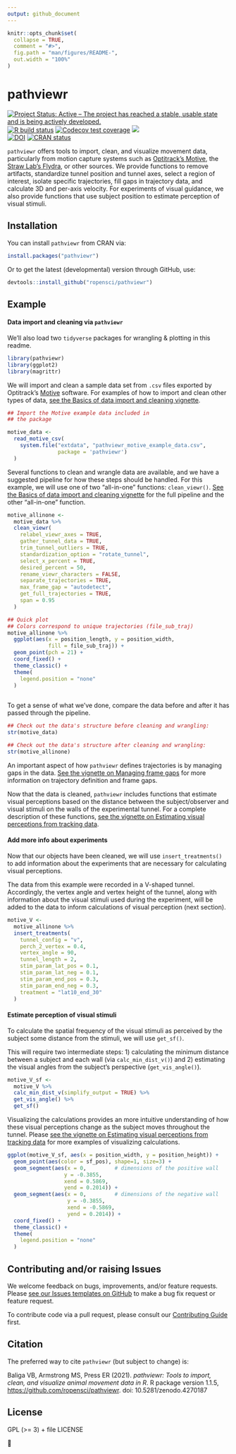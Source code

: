 ```yaml
---
output: github_document
---
```


<!-- README.md is generated from README.Rmd. Please edit that file -->

```r
knitr::opts_chunk$set(
  collapse = TRUE,
  comment = "#>",
  fig.path = "man/figures/README-",
  out.width = "100%"
)
```

# pathviewr 

<!-- badges: start -->

[![Project Status: Active -- The project has reached a stable, usable state and is being actively developed.](https://www.repostatus.org/badges/latest/active.svg)](https://www.repostatus.org/#active) [![R build status](https://github.com/ropensci/pathviewr/workflows/R-CMD-check/badge.svg)](https://github.com/ropensci/pathviewr/actions) [![Codecov test coverage](https://codecov.io/gh/ropensci/pathviewr/graph/badge.svg)](https://app.codecov.io/gh/ropensci/pathviewr?branch=master) [![](https://badges.ropensci.org/409_status.svg)](https://github.com/ropensci/software-review/issues/409)\
[![DOI](https://zenodo.org/badge/268906628.svg)](https://zenodo.org/badge/latestdoi/268906628) [![CRAN status](https://www.r-pkg.org/badges/version/pathviewr)](https://CRAN.R-project.org/package=pathviewr)

<!-- badges: end -->

`pathviewr` offers tools to import, clean, and visualize movement data, particularly from motion capture systems such as [Optitrack's Motive](https://optitrack.com/software/motive/), the [Straw Lab's Flydra](https://github.com/strawlab/flydra), or other sources. We provide functions to remove artifacts, standardize tunnel position and tunnel axes, select a region of interest, isolate specific trajectories, fill gaps in trajectory data, and calculate 3D and per-axis velocity. For experiments of visual guidance, we also provide functions that use subject position to estimate perception of visual stimuli.

## Installation

You can install `pathviewr` from CRAN via:

```r
install.packages("pathviewr")
```

Or to get the latest (developmental) version through GitHub, use:

```r
devtools::install_github("ropensci/pathviewr")
```

## Example

#### Data import and cleaning via `pathviewr`

We'll also load two `tidyverse` packages for wrangling & plotting in this
readme.

```r
library(pathviewr)
library(ggplot2)
library(magrittr)

```

We will import and clean a sample data set from `.csv` files exported by Optitrack's [Motive](https://optitrack.com/software/motive/) software. For examples of how to import and clean other types of data, [see the Basics of data import and cleaning vignette](https://docs.ropensci.org/pathviewr/articles/data-import-cleaning.html).

```r
## Import the Motive example data included in 
## the package

motive_data <-
  read_motive_csv(
    system.file("extdata", "pathviewr_motive_example_data.csv",
                package = 'pathviewr')
  )

```

Several functions to clean and wrangle data are available, and we have a suggested pipeline for how these steps should be handled. For this example, we will use one of two "all-in-one" functions: `clean_viewr()`. [See the Basics of data import and cleaning vignette](https://docs.ropensci.org/pathviewr/articles/data-import-cleaning.html) for the full pipeline and the other "all-in-one" function.

```r
motive_allinone <-
  motive_data %>%
  clean_viewr(
    relabel_viewr_axes = TRUE,
    gather_tunnel_data = TRUE,
    trim_tunnel_outliers = TRUE,
    standardization_option = "rotate_tunnel",
    select_x_percent = TRUE,
    desired_percent = 50,
    rename_viewr_characters = FALSE,
    separate_trajectories = TRUE,
    max_frame_gap = "autodetect",
    get_full_trajectories = TRUE,
    span = 0.95
  )

## Quick plot
## Colors correspond to unique trajectories (file_sub_traj)
motive_allinone %>%
  ggplot(aes(x = position_length, y = position_width, 
             fill = file_sub_traj)) +
  geom_point(pch = 21) +
  coord_fixed() +
  theme_classic() +
  theme(
    legend.position = "none"
  )
  
```

To get a sense of what we've done, compare the data before and after it has passed through the pipeline.

```r
## Check out the data's structure before cleaning and wrangling:
str(motive_data)

## Check out the data's structure after cleaning and wrangling:
str(motive_allinone)
```

An important aspect of how `pathviewr` defines trajectories is by managing gaps in the data. [See the vignette on Managing frame gaps](https://docs.ropensci.org/pathviewr/articles/managing-frame-gaps.html) for more information on trajectory definition and frame gaps.

Now that the data is cleaned, `pathviewr` includes functions that estimate visual perceptions based on the distance between the subject/observer and visual stimuli on the walls of the experimental tunnel. For a complete description of these functions, [see the vignette on Estimating visual perceptions from tracking data](https://docs.ropensci.org/pathviewr/articles/visual-perception-functions.html).

#### Add more info about experiments

Now that our objects have been cleaned, we will use `insert_treatments()` to add information about the experiments that are necessary for calculating visual perceptions.

The data from this example were recorded in a V-shaped tunnel. Accordingly, the vertex angle and vertex height of the tunnel, along with information about the visual stimuli used during the experiment, will be added to the data to inform calculations of visual perception (next section).

```r
motive_V <- 
  motive_allinone %>%
  insert_treatments(
    tunnel_config = "v",
    perch_2_vertex = 0.4,
    vertex_angle = 90,
    tunnel_length = 2,
    stim_param_lat_pos = 0.1,
    stim_param_lat_neg = 0.1,
    stim_param_end_pos = 0.3,
    stim_param_end_neg = 0.3,
    treatment = "lat10_end_30"
  ) 
```

#### Estimate perception of visual stimuli

To calculate the spatial frequency of the visual stimuli as perceived by the subject some distance from the stimuli, we will use `get_sf()`.

This will require two intermediate steps: 1) calculating the minimum distance between a subject and each wall (via `calc_min_dist_v()`) and 2) estimating the visual angles from the subject's perspective (`get_vis_angle()`).

```r
motive_V_sf <- 
  motive_V %>%
  calc_min_dist_v(simplify_output = TRUE) %>%
  get_vis_angle() %>%
  get_sf()
```

Visualizing the calculations provides an more intuitive understanding of how these visual perceptions change as the subject moves throughout the tunnel. Please [see the vignette on Estimating visual perceptions from tracking data](https://docs.ropensci.org/pathviewr/articles/visual-perception-functions.html) for more examples of visualizing calculations.

```r
ggplot(motive_V_sf, aes(x = position_width, y = position_height)) +
  geom_point(aes(color = sf_pos), shape=1, size=3) +
  geom_segment(aes(x = 0,         # dimensions of the positive wall
                  y = -0.3855,
                  xend = 0.5869,
                  yend = 0.2014)) +
  geom_segment(aes(x = 0,         # dimensions of the negative wall
                   y = -0.3855,
                   xend = -0.5869,
                   yend = 0.2014)) +
  coord_fixed() +
  theme_classic() +
  theme(
    legend.position = "none"
  )

```

## Contributing and/or raising Issues

We welcome feedback on bugs, improvements, and/or feature requests. Please [see our Issues templates on GitHub](https://github.com/ropensci/pathviewr/issues/new/choose) to make a bug fix request or feature request.

To contribute code via a pull request, please consult our [Contributing Guide](https://github.com/ropensci/pathviewr/blob/master/.github/CONTRIBUTING.md) first.

## Citation

The preferred way to cite `pathviewr` (but subject to change) is:

Baliga VB, Armstrong MS, Press ER (2021). *pathviewr: Tools to import, clean, and visualize animal movement data in R*. R package version 1.1.5, <https://github.com/ropensci/pathviewr>. doi: 10.5281/zenodo.4270187

## License

GPL (\>= 3) + file LICENSE

🐢
